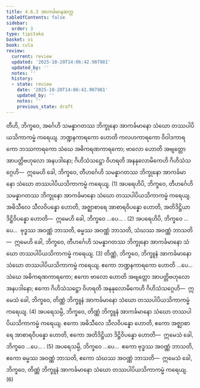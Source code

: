```yaml
---
title: 4.6.3 အာကင်္ခမာနဆက္က
tableOfContents: false
sidebar:
  order: 3
type: tipitaka
basket: vi
book: cula
review:
  current: review
  updated: '2025-10-20T14:06:42.907981'
  updated_by: ''
  notes: ''
  history:
  - state: review
    date: '2025-10-20T14:06:42.907981'
    updated_by: ''
    notes: ''
    previous_state: draft
---
```



<DynamicBreadcrumb />


<ReviewStatus review={frontmatter.review} showDetails={true} />

<HypothesisAnnotation frontmatter={frontmatter} />

<Division number="210" book="cula" e="ch" v="4" p="207">

<Paragraph number="863" book="cula">
တီဟိ, ဘိက္ခဝေ, အင်္ဂေဟိ သမန္နာဂတဿ ဘိက္ခုနော အာကင်္ခမာနော သံဃော တဿပါပိယသိကာကမ္မံ ကရေယျ. ဘဏ္ဍနကာရကော ဟောတိ ကလဟကာရကော ဝိဝါဒကာရကော ဘဿကာရကော သံဃေ အဓိကရဏကာရကော; ဗာလော ဟောတိ အဗျတ္တော အာပတ္တိဗဟုလော အနပဒါနော; ဂိဟိသံသဋ္ဌော ဝိဟရတိ အနနုလောမိကေဟိ ဂိဟိသံသဂ္ဂေဟိ—  ဣမေဟိ ခေါ, ဘိက္ခဝေ, တီဟင်္ဂေဟိ သမန္နာဂတဿ ဘိက္ခုနော အာကင်္ခမာနော သံဃော တဿပါပိယသိကာကမ္မံ ကရေယျ. (1)
</Paragraph>

<Paragraph number="864" book="cula">
အပရေဟိပိ, ဘိက္ခဝေ, တီဟင်္ဂေဟိ သမန္နာဂတဿ ဘိက္ခုနော အာကင်္ခမာနော သံဃော တဿပါပိယသိကာကမ္မံ ကရေယျ. အဓိသီလေ သီလဝိပန္နော ဟောတိ, အဇ္ဈာစာရေ အာစာရဝိပန္နော ဟောတိ, အတိဒိဋ္ဌိယာ ဒိဋ္ဌိဝိပန္နော ဟောတိ—  ဣမေဟိ ခေါ, ဘိက္ခဝေ …ပေ… . (2)
</Paragraph>

<Paragraph number="865" book="cula">
အပရေဟိပိ, ဘိက္ခဝေ …ပေ…  ဗုဒ္ဓဿ အဝဏ္ဏံ ဘာသတိ, ဓမ္မဿ အဝဏ္ဏံ ဘာသတိ, သံဃဿ အဝဏ္ဏံ ဘာသတိ—  ဣမေဟိ ခေါ, ဘိက္ခဝေ, တီဟင်္ဂေဟိ သမန္နာဂတဿ ဘိက္ခုနော အာကင်္ခမာနော သံဃော တဿပါပိယသိကာကမ္မံ ကရေယျ. (3)
</Paragraph>

<Paragraph number="866" book="cula">
တိဏ္ဏံ, ဘိက္ခဝေ, ဘိက္ခူနံ အာကင်္ခမာနော သံဃော တဿပါပိယသိကာကမ္မံ ကရေယျ. ဧကော ဘဏ္ဍနကာရကော ဟောတိ …ပေ…  သံဃေ အဓိကရဏကာရကော; ဧကော ဗာလော ဟောတိ အဗျတ္တော အာပတ္တိဗဟုလော အနပဒါနော; ဧကော ဂိဟိသံသဋ္ဌော ဝိဟရတိ အနနုလောမိကေဟိ ဂိဟိသံသဂ္ဂေဟိ—  ဣမေသံ ခေါ, ဘိက္ခဝေ, တိဏ္ဏံ ဘိက္ခူနံ အာကင်္ခမာနော သံဃော တဿပါပိယသိကာကမ္မံ ကရေယျ. (4)
</Paragraph>

<Paragraph number="867" book="cula">
အပရေသမ္ပိ, ဘိက္ခဝေ, တိဏ္ဏံ ဘိက္ခူနံ အာကင်္ခမာနော သံဃော တဿပါပိယသိကာကမ္မံ ကရေယျ. ဧကော အဓိသီလေ သီလဝိပန္နော ဟောတိ, ဧကော အဇ္ဈာစာရေ အာစာရဝိပန္နော ဟောတိ, ဧကော အတိဒိဋ္ဌိယာ ဒိဋ္ဌိဝိပန္နော ဟောတိ—  ဣမေသံ ခေါ, ဘိက္ခဝေ …ပေ… . (5)
</Paragraph>

<Paragraph number="868" book="cula">
အပရေသမ္ပိ, ဘိက္ခဝေ …ပေ…  ဧကော ဗုဒ္ဓဿ အဝဏ္ဏံ ဘာသတိ, ဧကော ဓမ္မဿ အဝဏ္ဏံ ဘာသတိ, ဧကော သံဃဿ အဝဏ္ဏံ ဘာသတိ—  ဣမေသံ ခေါ, ဘိက္ခဝေ, တိဏ္ဏံ ဘိက္ခူနံ အာကင်္ခမာနော သံဃော တဿပါပိယသိကာကမ္မံ ကရေယျ. (6)
</Paragraph>
</Division>